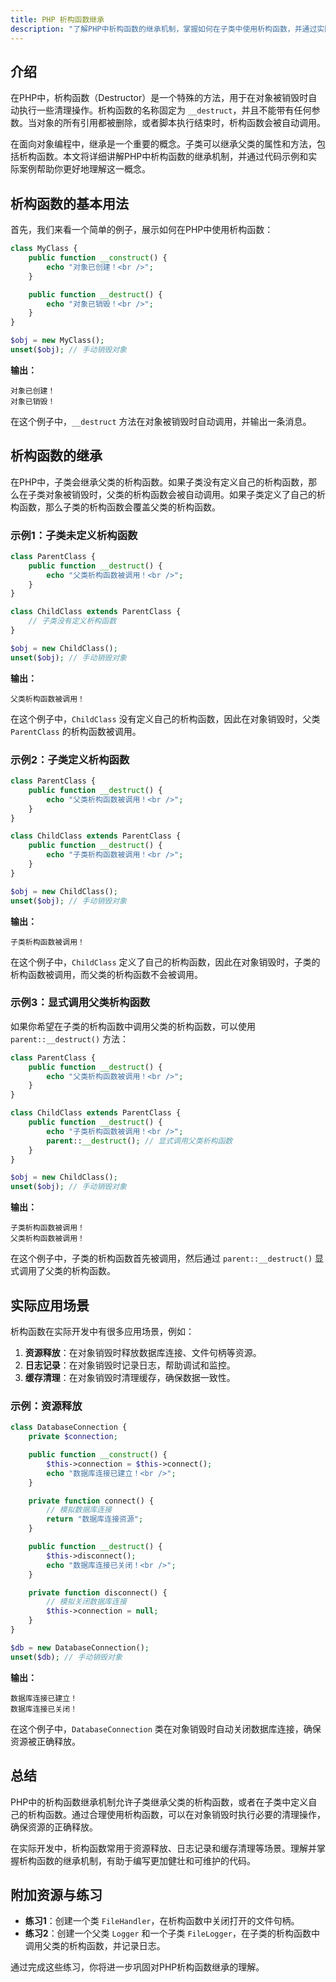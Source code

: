 ```yaml
---
title: PHP 析构函数继承
description: "了解PHP中析构函数的继承机制，掌握如何在子类中使用析构函数，并通过实际案例展示其应用场景。"
---
```


## 介绍

在PHP中，析构函数（Destructor）是一个特殊的方法，用于在对象被销毁时自动执行一些清理操作。析构函数的名称固定为 `__destruct`，并且不能带有任何参数。当对象的所有引用都被删除，或者脚本执行结束时，析构函数会被自动调用。

在面向对象编程中，继承是一个重要的概念。子类可以继承父类的属性和方法，包括析构函数。本文将详细讲解PHP中析构函数的继承机制，并通过代码示例和实际案例帮助你更好地理解这一概念。

## 析构函数的基本用法

首先，我们来看一个简单的例子，展示如何在PHP中使用析构函数：

```php
class MyClass {
    public function __construct() {
        echo "对象已创建！<br />";
    }

    public function __destruct() {
        echo "对象已销毁！<br />";
    }
}

$obj = new MyClass();
unset($obj); // 手动销毁对象
```

**输出：**
```
对象已创建！
对象已销毁！
```

在这个例子中，`__destruct` 方法在对象被销毁时自动调用，并输出一条消息。

## 析构函数的继承

在PHP中，子类会继承父类的析构函数。如果子类没有定义自己的析构函数，那么在子类对象被销毁时，父类的析构函数会被自动调用。如果子类定义了自己的析构函数，那么子类的析构函数会覆盖父类的析构函数。

### 示例1：子类未定义析构函数

```php
class ParentClass {
    public function __destruct() {
        echo "父类析构函数被调用！<br />";
    }
}

class ChildClass extends ParentClass {
    // 子类没有定义析构函数
}

$obj = new ChildClass();
unset($obj); // 手动销毁对象
```

**输出：**
```
父类析构函数被调用！
```

在这个例子中，`ChildClass` 没有定义自己的析构函数，因此在对象销毁时，父类 `ParentClass` 的析构函数被调用。

### 示例2：子类定义析构函数

```php
class ParentClass {
    public function __destruct() {
        echo "父类析构函数被调用！<br />";
    }
}

class ChildClass extends ParentClass {
    public function __destruct() {
        echo "子类析构函数被调用！<br />";
    }
}

$obj = new ChildClass();
unset($obj); // 手动销毁对象
```

**输出：**
```
子类析构函数被调用！
```

在这个例子中，`ChildClass` 定义了自己的析构函数，因此在对象销毁时，子类的析构函数被调用，而父类的析构函数不会被调用。

### 示例3：显式调用父类析构函数

如果你希望在子类的析构函数中调用父类的析构函数，可以使用 `parent::__destruct()` 方法：

```php
class ParentClass {
    public function __destruct() {
        echo "父类析构函数被调用！<br />";
    }
}

class ChildClass extends ParentClass {
    public function __destruct() {
        echo "子类析构函数被调用！<br />";
        parent::__destruct(); // 显式调用父类析构函数
    }
}

$obj = new ChildClass();
unset($obj); // 手动销毁对象
```

**输出：**
```
子类析构函数被调用！
父类析构函数被调用！
```

在这个例子中，子类的析构函数首先被调用，然后通过 `parent::__destruct()` 显式调用了父类的析构函数。

## 实际应用场景

析构函数在实际开发中有很多应用场景，例如：

1. **资源释放**：在对象销毁时释放数据库连接、文件句柄等资源。
2. **日志记录**：在对象销毁时记录日志，帮助调试和监控。
3. **缓存清理**：在对象销毁时清理缓存，确保数据一致性。

### 示例：资源释放

```php
class DatabaseConnection {
    private $connection;

    public function __construct() {
        $this->connection = $this->connect();
        echo "数据库连接已建立！<br />";
    }

    private function connect() {
        // 模拟数据库连接
        return "数据库连接资源";
    }

    public function __destruct() {
        $this->disconnect();
        echo "数据库连接已关闭！<br />";
    }

    private function disconnect() {
        // 模拟关闭数据库连接
        $this->connection = null;
    }
}

$db = new DatabaseConnection();
unset($db); // 手动销毁对象
```

**输出：**
```
数据库连接已建立！
数据库连接已关闭！
```

在这个例子中，`DatabaseConnection` 类在对象销毁时自动关闭数据库连接，确保资源被正确释放。

## 总结

PHP中的析构函数继承机制允许子类继承父类的析构函数，或者在子类中定义自己的析构函数。通过合理使用析构函数，可以在对象销毁时执行必要的清理操作，确保资源的正确释放。

在实际开发中，析构函数常用于资源释放、日志记录和缓存清理等场景。理解并掌握析构函数的继承机制，有助于编写更加健壮和可维护的代码。

## 附加资源与练习

- **练习1**：创建一个类 `FileHandler`，在析构函数中关闭打开的文件句柄。
- **练习2**：创建一个父类 `Logger` 和一个子类 `FileLogger`，在子类的析构函数中调用父类的析构函数，并记录日志。

通过完成这些练习，你将进一步巩固对PHP析构函数继承的理解。